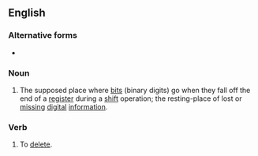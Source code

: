 {{also|bitbucket|bit-bucket}}

==English==
{{wikipedia}}

===Alternative forms===
* {{l|en|bitbucket}}

===Noun===
{{en-noun}}

# {{lb|en|computing|slang|humorous}} The supposed place where [[bit]]s (binary digits) go when they fall off the end of a [[register]] during a [[shift]] operation; the resting-place of lost or [[missing]] [[digital]] [[information]].

===Verb===
{{en-verb}}

# {{lb|en|computing|slang|humorous}} To [[delete]].